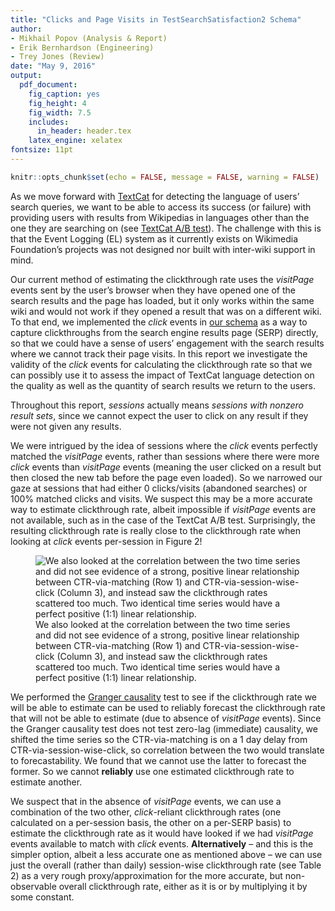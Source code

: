 ```yaml
---
title: "Clicks and Page Visits in TestSearchSatisfaction2 Schema"
author:
- Mikhail Popov (Analysis & Report)
- Erik Bernhardson (Engineering)
- Trey Jones (Review)
date: "May 9, 2016"
output:
  pdf_document:
    fig_caption: yes
    fig_height: 4
    fig_width: 7.5
    includes:
      in_header: header.tex
    latex_engine: xelatex
fontsize: 11pt
---
```


```r
knitr::opts_chunk$set(echo = FALSE, message = FALSE, warning = FALSE)
```

\renewcommand{\abstractname}{Executive Summary}
\begin{abstract}
The original goal of this analysis was to validate the click events against the visitPage events in the TestSearchSatisfaction2 schema to see whether we can trust the click events for calculating the clickthrough rate (CTR). What we found is that we have substantially more clicks than page visits, potentially meaning that a lot of the users open results and then close them before the page has even finished loading.

Without a reliable basis to compare against, we decided to try matching the click events to the visitPage events by looking at the results position field. 9\% of the sessions had click events and visitPage events that fully matched, and we used those together with sessions that had 0 click events and 0 visitPage events to get a CTR estimate. We found that the clickthrough rate estimated via the matching method resembled the naive CTR defined as "did the user have a valid click at any point in their session." We suspect we can use the naive CTR to run the TextCat A/B test.
\end{abstract}

As we move forward with [TextCat](https://www.mediawiki.org/wiki/TextCat) for detecting the language of users' search queries, we want to be able to access its success (or failure) with providing users with results from Wikipedias in languages other than the one they are searching on (see [TextCat A/B test](https://phabricator.wikimedia.org/T121542)). The challenge with this is that the Event Logging (EL) system as it currently exists on Wikimedia Foundation's projects was not designed nor built with inter-wiki support in mind.

Our current method of estimating the clickthrough rate uses the *visitPage* events sent by the user's browser when they have opened one of the search results and the page has loaded, but it only works within the same wiki and would not work if they opened a result that was on a different wiki. To that end, we implemented the *click* events in [our schema](https://meta.wikimedia.org/wiki/Schema:TestSearchSatisfaction2) as a way to capture clickthroughs from the search engine results page (SERP) directly, so that we could have a sense of users' engagement with the search results where we cannot track their page visits. In this report we investigate the validity of the *click* events for calculating the clickthrough rate so that we can possibly use it to assess the impact of TextCat language detection on the quality as well as the quantity of search results we return to the users.

Throughout this report, *sessions* actually means *sessions with nonzero result sets*, since we cannot expect the user to click on any result if they were not given any results.

\newpage

\begin{figure}[!h]
\centering
\caption{Daily clickthrough rate by estimation method and platform.}
\includegraphics[height=0.45\textheight]{figures/daily_ctr.png}
\end{figure}

\begin{figure}[!h]
\centering
\caption{Daily clickthrough rate by estimation method, including matching click and visitPage events.}
\includegraphics[height=0.45\textheight]{figures/daily_ctr_2.png}
\end{figure}

\newpage

\begin{table}[!h]
\sffamily
\caption{Clicks and page visits in sessions. A ``\emph{valid click}" refers to \textbf{click} event that had a \textbf{result position} recorded (indicating which result in the list of the returned results they clicked on), and likewise for ``\emph{valid visit}"s which refer to \textbf{visitPage} events.}
\centering
\renewcommand{\arraystretch}{1.6}% for the vertical padding
\begin{tabular}[t]{l|rl}
\hline
 ~ & \textbf{Sessions}\\
\hline\hline
sessions with some valid clicks & 89.127\% &\\
\hline
sessions with some valid visits& 16.817\% &\\
\hline
sessions with some valid clicks AND some valid visits & 14.237\% &\\
\hline\hline
sessions with more valid clicks than valid visits & 3.378\% & (23.730\% of 14.237\%)\\
\hline
sessions with more valid visits than valid clicks & 0.862\% & (6.052\% of 14.237\%)\\
\hline\hline
\rowcolor{LightYellow}
sessions with valid clicks AND valid visits, AND clicks match visits 100\% & 8.995\% & (63.183\% of 14.237\%)\\
\hline
sessions with valid clicks AND valid visits, BUT clicks don't match visits at all & 0.743\% & (5.216\% of 14.237\%)\\
\hline
sessions with valid clicks that couldn't be matched with valid visits & 4.538\% & (31.878\% of 14.237\%)\\
\hline
sessions with valid visits that couldn't be matched with valid clicks & 2.711\% & (19.040\% of 14.237\%)\\
\hline
\end{tabular}
\end{table}

\begin{table}[!h]
\sffamily
\caption{Overall clickthrough rate, estimated with different methods.}
\centering
\renewcommand{\arraystretch}{2.0}% for the vertical padding
\begin{tabular}[t]{l|r}
\hline
\textbf{Method} & \textbf{Clickthrough Rate (\%)} \\
\hline\hline
via click-visit matching & 52.031\\
\hline
via visitPage, session-wise & 9.979\\
\hline
via click, session-wise & 52.575\\
\hline
via click, SERP-wise & 38.571\\
\hline
\end{tabular}
\end{table}

\newpage

We were intrigued by the idea of sessions where the *click* events perfectly matched the *visitPage* events, rather than sessions where there were more *click* events than *visitPage* events (meaning the user clicked on a result but then closed the new tab before the page even loaded). So we narrowed our gaze at sessions that had either 0 clicks/visits (abandoned searches) or 100% matched clicks and visits. We suspect this may be a more accurate way to estimate clickthrough rate, albeit impossible if *visitPage* events are not available, such as in the case of the TextCat A/B test. Surprisingly, the resulting clickthrough rate is really close to the clickthrough rate when looking at *click* events per-session in Figure 2!

![We also looked at the correlation between the two time series and did not see evidence of a strong, positive linear relationship between CTR-via-matching (Row 1) and CTR-via-session-wise-click (Column 3), and instead saw the clickthrough rates scattered too much. Two identical time series would have a perfect positive (1:1) linear relationship.](figures/ctr_matrix_2.png)

We performed the [Granger causality](https://en.wikipedia.org/wiki/Granger_causality) test to see if the clickthrough rate we will be able to estimate can be used to reliably forecast the clickthrough rate that will not be able to estimate (due to absence of *visitPage* events). Since the Granger causality test does not test zero-lag (immediate) causality, we shifted the time series so the CTR-via-matching is on a 1 day delay from CTR-via-session-wise-click, so correlation between the two would translate to forecastability. We found that we cannot use the latter to forecast the former. So we cannot **reliably** use one estimated clickthrough rate to estimate another.

We suspect that in the absence of *visitPage* events, we can use a combination of the two other, *click*-reliant clickthrough rates (one calculated on a per-session basis, the other on a per-SERP basis) to estimate the clickthrough rate as it would have looked if we had *visitPage* events available to match with *click* events. **Alternatively** -- and this is the simpler option, albeit a less accurate one as mentioned above -- we can use just the overall (rather than daily) session-wise clickthrough rate (see Table 2) as a very rough proxy/approximation for the more accurate, but non-observable overall clickthrough rate, either as it is or by multiplying it by some constant.
